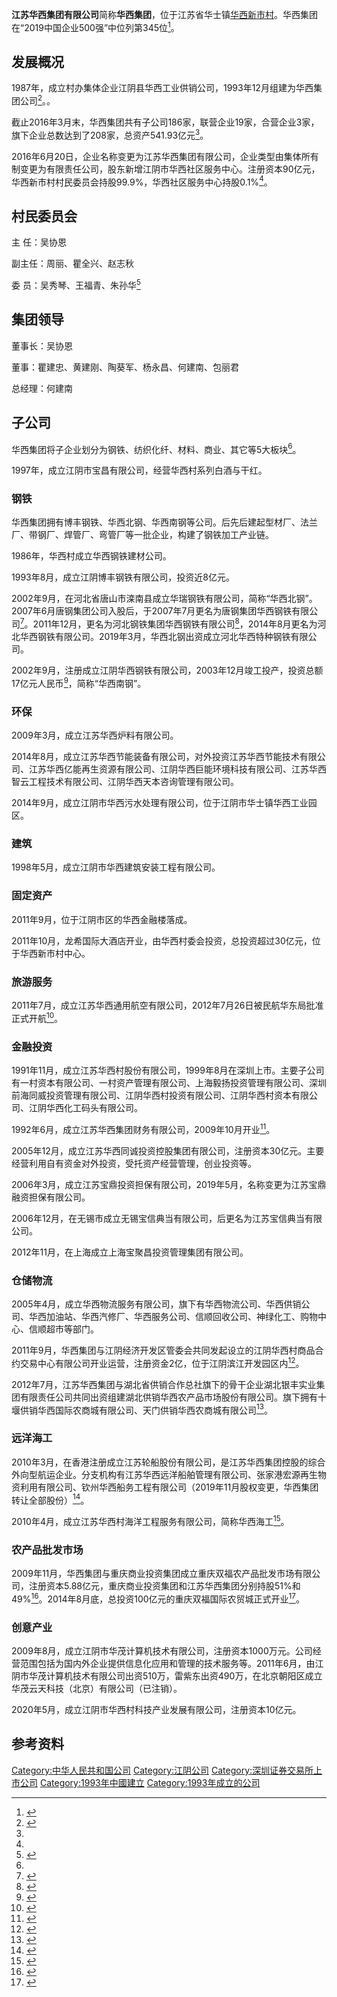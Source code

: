 {{Primarysources|time=2020-06-29T21:21:16+00:00}}
'''江苏华西集团有限公司'''简称'''华西集团'''，位于江苏省华士镇[[华西新市村|华西新市村]]。华西集团在“2019中国企业500强”中位列第345位<ref>{{cite news |title=2019中国企业500强榜单：什么在增长 什么在回落？ |url=http://money.163.com/19/0901/11/EO010VSI002580S6.html |accessdate=2020-06-30 |work=网易财经 |agency=经济观察网 |date=2019-09-01 |archive-date=2020-06-30 |archive-url=https://web.archive.org/web/20200630050723/http://money.163.com/19/0901/11/EO010VSI002580S6.html |dead-url=no }}</ref>。

==发展概况==
1987年，成立村办集体企业江阴县华西工业供销公司，1993年12月组建为华西集团公司<ref name=新京报>{{cite news |title=华西村旗下华西集团家底：总资产542亿 负债389亿 |url=https://finance.qq.com/a/20170308/004788.htm |accessdate=2020-06-30 |work=腾讯新闻 |agency=新京报 |date=2017-03-08 |archive-date=2017-05-11 |archive-url=https://web.archive.org/web/20170511211255/http://finance.qq.com/a/20170308/004788.htm |dead-url=no }}</ref>。。

截止2016年3月末，华西集团共有子公司186家，联营企业19家，合营企业3家，旗下企业总数达到了208家，总资产541.93亿元<ref name=新京报/>。

2016年6月20日，企业名称变更为江苏华西集团有限公司，企业类型由集体所有制变更为有限责任公司，股东新增江阴市华西社区服务中心。注册资本90亿元，华西新市村村民委员会持股99.9%，华西社区服务中心持股0.1%<ref name=新京报/>。

==村民委员会==
主 任：吴协恩

副主任：周丽、瞿全兴、赵志秋

委 员：吴秀琴、王福青、朱孙华<ref>{{cite web |title=华西新市村村民委员会 |url=http://www.chinahuaxicun.com/content/2017-04/06/content_351033.htm |website=天下第一村 |accessdate=2020-06-30 |archive-date=2019-09-06 |archive-url=https://web.archive.org/web/20190906154453/http://www.chinahuaxicun.com/content/2017-04/06/content_351033.htm |dead-url=no }}</ref>

==集团领导==
董事长：吴协恩

董事：瞿建忠、黄建刚、陶葵军、杨永昌、何建南、包丽君

总经理：何建南

==子公司==
华西集团将子企业划分为钢铁、纺织化纤、材料、商业、其它等5大板块<ref name=新京报/>。

1997年，成立江阴市宝昌有限公司，经营华西村系列白酒与干红。

===钢铁===
华西集团拥有博丰钢铁、华西北钢、华西南钢等公司。后先后建起型材厂、法兰厂、带钢厂、焊管厂、弯管厂等一批企业，构建了钢铁加工产业链。

1986年，华西村成立华西钢铁建材公司。

1993年8月，成立江阴博丰钢铁有限公司，投资近8亿元。

2002年9月，在河北省唐山市滦南县成立华瑞钢铁有限公司，简称“华西北钢”。2007年6月唐钢集团公司入股后，于2007年7月更名为唐钢集团华西钢铁有限公司<ref>{{cite news |title=华西北钢的生死闹剧 |url=http://finance.sina.com.cn/chanjing/sdbd/20100926/13348705527.shtml |accessdate=2020-06-30 |work=新浪财经 |agency=证券市场周刊 |date=2010-09-26 |archive-date=2020-06-30 |archive-url=https://web.archive.org/web/20200630120030/http://finance.sina.com.cn/chanjing/sdbd/20100926/13348705527.shtml |dead-url=no }}</ref>。2011年12月，更名为河北钢铁集团华西钢铁有限公司<ref>{{cite news |title=唐钢华西钢铁更名 |url=http://m.10jqka.com.cn/20111216/c525095586.shtml |accessdate=2020-06-30 |work=同花顺 |agency=凤凰财经 |date=2011-12-16 |archive-date=2020-07-01 |archive-url=https://web.archive.org/web/20200701172003/http://m.10jqka.com.cn/20111216/c525095586.shtml |dead-url=no }}</ref>，2014年8月更名为河北华西钢铁有限公司。2019年3月，华西北钢出资成立河北华西特种钢铁有限公司。

2002年9月，注册成立江阴华西钢铁有限公司，2003年12月竣工投产，投资总额17亿元人民币<ref>{{cite web |title=企业概况 |url=http://www.huaxisteel.com/about/FrontColumns_navigation01-1474940353001FirstColumnId=79&i=2&comContentId=2.html |website=江阴华西钢铁有限公司 |accessdate=2020-06-30 |archive-date=2017-09-19 |archive-url=https://web.archive.org/web/20170919123851/http://www.huaxisteel.com/about/FrontColumns_navigation01-1474940353001FirstColumnId%3D79%26i%3D2%26comContentId%3D2.html |dead-url=no }}</ref>，简称“华西南钢”。

===环保===
2009年3月，成立江苏华西炉料有限公司。

2014年8月，成立江苏华西节能装备有限公司，对外投资江苏华西节能技术有限公司、江苏华西亿能再生资源有限公司、江阴华西巨能环境科技有限公司、江苏华西智云工程技术有限公司、江阴华西天本咨询管理有限公司。

2014年9月，成立江阴市华西污水处理有限公司，位于江阴市华士镇华西工业园区。

===建筑===
1998年5月，成立江阴市华西建筑安装工程有限公司。

===固定资产===
2011年9月，位于江阴市区的华西金融楼落成。

2011年10月，龙希国际大酒店开业，由华西村委会投资，总投资超过30亿元，位于华西新市村中心。

===旅游服务===
2011年7月，成立江苏华西通用航空有限公司，2012年7月26日被民航华东局批准正式开航<ref>{{cite news |title=华西村自办航空公司 已于7月26日被批准正式开航 |url=http://www.cnhubei.com/xw/gn/201208/t2176034.shtml |accessdate=2020-06-29 |work=湖北日报网 |date=2012-08-06}}</ref>。

===金融投资===
1991年11月，成立江苏华西村股份有限公司，1999年8月在深圳上市。主要子公司有一村资本有限公司、一村资产管理有限公司、上海毅扬投资管理有限公司、深圳前海同威投资管理有限公司、江阴华西村投资有限公司、江阴华西村资本有限公司、江阴华西化工码头有限公司。

1992年6月，成立江苏华西集团财务有限公司，2009年10月开业<ref>{{cite news |title=江苏华西集团财务有限公司开业 |url=http://www.cnafc.org/cnafc/front/detail.action?id=ff808081466edb5301466fe5fb3a006b |accessdate=2020-06-29 |work=中国财务公司协会 |date=2011-03-22 |archive-date=2020-06-29 |archive-url=https://web.archive.org/web/20200629132950/http://www.cnafc.org/cnafc/front/detail.action?id=ff808081466edb5301466fe5fb3a006b |dead-url=no }}</ref>。

2005年12月，成立江苏华西同诚投资控股集团有限公司，注册资本30亿元。主要经营利用自有资金对外投资，受托资产经营管理，创业投资等。

2006年3月，成立江苏宝鼎投资担保有限公司，2019年5月，名称变更为江苏宝鼎融资担保有限公司。

2006年12月，在无锡市成立无锡宝信典当有限公司，后更名为江苏宝信典当有限公司。

2012年11月，在上海成立上海宝聚昌投资管理集团有限公司。

===仓储物流===
2005年4月，成立华西物流服务有限公司，旗下有华西物流公司、华西供销公司、华西加油站、华西汽修厂、华西服务公司、信顺回收公司、神绿化工、购物中心、信顺超市等部门。

2011年9月，华西集团与江阴经济开发区管委会共同发起设立的江阴华西村商品合约交易中心有限公司开业运营，注册资金2亿，位于江阴滨江开发园区内<ref>{{cite web |title=企业介绍 |url=http://www.hxcce.com/about/show.php?lang=cn&id=19 |website=华西村商品合约交易中心 |accessdate=2020-06-29 |archive-date=2020-06-30 |archive-url=https://web.archive.org/web/20200630191622/http://www.hxcce.com/about/show.php?lang=cn&id=19 |dead-url=no }}</ref>。

2012年7月，江苏华西集团与湖北省供销合作总社旗下的骨干企业湖北银丰实业集团有限责任公司共同出资组建湖北供销华西农产品市场股份有限公司。旗下拥有十堰供销华西国际农商城有限公司、天门供销华西农商城有限公司<ref>{{cite web |title=组织架构 |url=http://www.hbgxhx.cn/about/i=3&comContentId=3.html |website=湖北供销华西农产品市场股份有限公司 |accessdate=2020-06-30}}</ref>。

===远洋海工===
2010年3月，在香港注册成立江苏轮船股份有限公司，是江苏华西集团控股的综合外向型航运企业。分支机构有江苏华西远洋船舶管理有限公司、张家港宏源再生物资利用有限公司、钦州华西船务工程有限公司（2019年11月股权变更，华西集团转让全部股份）<ref>{{cite web |title=公司介绍 |url=http://www.jsssc.com/about/?2_1.html |website=江苏轮船股份有限公司 |accessdate=2020-06-29 |archive-date=2020-07-02 |archive-url=https://web.archive.org/web/20200702224819/http://www.jsssc.com/about/?2_1.html |dead-url=no }}</ref>。

2010年4月，成立江苏华西村海洋工程服务有限公司，简称华西海工<ref>{{cite web |title=关于我们_大事记 |url=http://www.hxoes.com/dashi.html#box_aboutus_tab7 |website=华西海工 |accessdate=2020-06-29 |archive-date=2020-07-02 |archive-url=https://web.archive.org/web/20200702025855/http://www.hxoes.com/dashi.html#box_aboutus_tab7 |dead-url=no }}</ref>。

===农产品批发市场===
2009年11月，华西集团与重庆商业投资集团成立重庆双福农产品批发市场有限公司，注册资本5.88亿元，重庆商业投资集团和江苏华西集团分别持股51%和49%<ref>{{cite news |title=双福国际农贸城打造西部大农贸 |url=http://cpc.people.com.cn/n/2013/1225/c87228-23937677.html |accessdate=2020-06-30 |work=中国共产党新闻网 |agency=重庆日报 |date=2013年12月25日 |archive-date=2020-07-03 |archive-url=https://web.archive.org/web/20200703085105/http://cpc.people.com.cn/n/2013/1225/c87228-23937677.html |dead-url=no }}</ref>。2014年8月底，总投资100亿元的重庆双福国际农贸城正式开业<ref>{{cite news |title=我市最大综合性农产品批发市场 江津双福国际农贸城开业 |url=http://news.cqjjnet.com/html/2014-09/01/content_31849557.htm |accessdate=2020-06-30 |work=江津网 |agency=重庆日报 |date=2014-09-01 |archive-date=2020-06-30 |archive-url=https://web.archive.org/web/20200630050720/http://news.cqjjnet.com/html/2014-09/01/content_31849557.htm |dead-url=no }}</ref>。

===创意产业===
2009年8月，成立江阴市华茂计算机技术有限公司，注册资本1000万元。公司经营范围包括为国内外企业提供信息化应用和管理的技术服务等。2011年6月，由江阴市华茂计算机技术有限公司出资510万，雷紫东出资490万，在北京朝阳区成立华茂云天科技（北京）有限公司（已注销）。

2020年5月，成立江阴市华西村科技产业发展有限公司，注册资本10亿元。

==参考资料==
{{reflist|25em}}

[[Category:中华人民共和国公司|Category:中华人民共和国公司]]
[[Category:江阴公司|Category:江阴公司]]
[[Category:深圳证券交易所上市公司|Category:深圳证券交易所上市公司]]
[[Category:1993年中國建立|Category:1993年中國建立]]
[[Category:1993年成立的公司|Category:1993年成立的公司]]